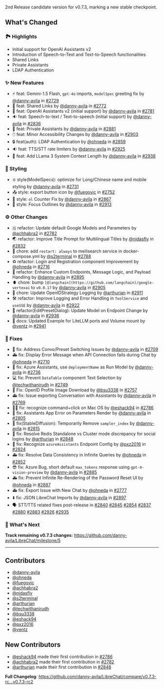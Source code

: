 2nd Release candidate version for v0.7.3, marking a new stable checkpoint.

## What's Changed

### 🏞️ Highlights

- Initial support for OpenAI Assistants v2
- Introduction of Speech-to-Text and Text-to-Speech functionalities
- Shared Links
- Private Assistants
- LDAP Authentication

### ✨ New Features

* ⚡ feat: Gemini-1.5 Flash, `gpt-4o` imports, `modelSpec` greeting fix by [@danny-avila](https://github.com/danny-avila) in [#2729](https://github.com/danny-avila/LibreChat/pull/2729)
* 🚀 feat: Shared Links by [@danny-avila](https://github.com/danny-avila) in [#2772](https://github.com/danny-avila/LibreChat/pull/2772)
* 🤖 feat: OpenAI Assistants v2 (initial support) by [@danny-avila](https://github.com/danny-avila) in [#2781](https://github.com/danny-avila/LibreChat/pull/2781)
* 🔉 feat: Speech-to-text / Text-to-speech (initial support) by [@danny-avila](https://github.com/danny-avila) in [#2836](https://github.com/danny-avila/LibreChat/pull/2836)
* 🤖 feat: Private Assistants by [@danny-avila](https://github.com/danny-avila) in [#2881](https://github.com/danny-avila/LibreChat/pull/2881)
* 🖱️ feat: Minor Accessibility Changes by [@danny-avila](https://github.com/danny-avila) in [#2903](https://github.com/danny-avila/LibreChat/pull/2903)
* 🔒 feat(auth): LDAP Authentication by [@ohneda](https://github.com/ohneda) in [#2859](https://github.com/danny-avila/LibreChat/pull/2859)
* 🔉 feat: TTS/STT rate limiters  by [@danny-avila](https://github.com/danny-avila) in [#2925](https://github.com/danny-avila/LibreChat/pull/2925)
* 🦙 feat: Add LLama 3 System Context Length by [@danny-avila](https://github.com/danny-avila) in [#2938](https://github.com/danny-avila/LibreChat/pull/2938)

### 🎨 Styling

* ❇️ style(ModelSpecs): optimize for Long/Chinese name and mobile styling by [@danny-avila](https://github.com/danny-avila) in [#2731](https://github.com/danny-avila/LibreChat/pull/2731)
* 📤 style: export button icon by [@fuegovic](https://github.com/fuegovic) in [#2752](https://github.com/danny-avila/LibreChat/pull/2752)
* 🔢 style: `ol` Counter Fix by [@danny-avila](https://github.com/danny-avila) in [#2867](https://github.com/danny-avila/LibreChat/pull/2867)
* 🎨 style: Focus Outlines by [@danny-avila](https://github.com/danny-avila) in [#2913](https://github.com/danny-avila/LibreChat/pull/2913)

### ⚙️ Other Changes

* 🇬 refactor: Update default Google Models and Parameters by [@achhabra2](https://github.com/achhabra2) in [#2782](https://github.com/danny-avila/LibreChat/pull/2782)
* 🌏 refactor: Improve Title Prompt for Multilingual Titles by [@nidasfly](https://github.com/nidasfly) in [#2832](https://github.com/danny-avila/LibreChat/pull/2832)
* 🐋 chore: add `restart: always` to meilisearch service in docker-compose.yml by [@s2terminal](https://github.com/s2terminal) in [#2788](https://github.com/danny-avila/LibreChat/pull/2788)
* ♻️ refactor: Login and Registration component Improvement by [@ohneda](https://github.com/ohneda) in [#2716](https://github.com/danny-avila/LibreChat/pull/2716)
* 🚀 refactor: Enhance Custom Endpoints, Message Logic, and Payload Handling by [@danny-avila](https://github.com/danny-avila) in [#2895](https://github.com/danny-avila/LibreChat/pull/2895)
* ⬆️ chore: bump `[@langchain](https://github.com/langchain)/google-vertexai` to `v0.0.17` by [@danny-avila](https://github.com/danny-avila) in [#2905](https://github.com/danny-avila/LibreChat/pull/2905)
* 🔧 chore: Update OpenIDStrategy Logging by [@arthurian](https://github.com/arthurian) in [#2911](https://github.com/danny-avila/LibreChat/pull/2911)
* 🛠️ refactor: Improve Logging and Error Handling in `ToolService` and `useSSE` by [@danny-avila](https://github.com/danny-avila) in [#2922](https://github.com/danny-avila/LibreChat/pull/2922)
* 🔄 refactor(EditPresetDialog): Update Model on Endpoint Change by [@danny-avila](https://github.com/danny-avila) in [#2936](https://github.com/danny-avila/LibreChat/pull/2936)
* 🚅 docs: Updated Example for LiteLLM ports and Volume mount by [@ventz](https://github.com/ventz) in [#2941](https://github.com/danny-avila/LibreChat/pull/2941)

### 🔧 Fixes

* 🔀 fix: Address Convo/Preset Switching Issues by [@danny-avila](https://github.com/danny-avila) in [#2709](https://github.com/danny-avila/LibreChat/pull/2709)
* 🚑 fix: Display Error Message when API Connection fails during Chat by [@ohneda](https://github.com/ohneda) in [#2710](https://github.com/danny-avila/LibreChat/pull/2710)
* 🤖 fix: Azure Assistants, use `deploymentName` as Run Model by [@danny-avila](https://github.com/danny-avila) in [#2736](https://github.com/danny-avila/LibreChat/pull/2736)
* 💻 fix: Prevent `DataTable` component Text Selection by [@techwithanirudh](https://github.com/techwithanirudh) in [#2749](https://github.com/danny-avila/LibreChat/pull/2749)
* 🐞 Fix: OpenID Profile Image Download by [@bsu3338](https://github.com/bsu3338) in [#2757](https://github.com/danny-avila/LibreChat/pull/2757)
* 🚑 fix: Issue exporting Conversation with Assistants by [@danny-avila](https://github.com/danny-avila) in [#2769](https://github.com/danny-avila/LibreChat/pull/2769)
* 👨‍🔧 fix: recognize command+click on Mac OS by [@eshack94](https://github.com/eshack94) in [#2786](https://github.com/danny-avila/LibreChat/pull/2786)
* 🔧 fix: Assistants App Error on Parameters Render by [@danny-avila](https://github.com/danny-avila) in [#2805](https://github.com/danny-avila/LibreChat/pull/2805)
* 🔧 fix(StableDiffusion): Temporarily Remove `sampler_index` by [@danny-avila](https://github.com/danny-avila) in [#2815](https://github.com/danny-avila/LibreChat/pull/2815)
* 🔧 fix: Resolve Redis Standalone vs Cluster mode discrepancy for social logins by [@arthurian](https://github.com/arthurian) in [#2848](https://github.com/danny-avila/LibreChat/pull/2848)
* 🔧 fix: Recognize `azureAssistants` Endpoint Config by [@pxz2016](https://github.com/pxz2016) in [#2824](https://github.com/danny-avila/LibreChat/pull/2824)
* 🚑 fix: Resolve Data Consistency in Infinite Queries by [@ohneda](https://github.com/ohneda) in [#2852](https://github.com/danny-avila/LibreChat/pull/2852)
* 😎 fix: Azure Bug, short default `max_tokens` response using `gpt-4-vision-preview` by [@danny-avila](https://github.com/danny-avila) in [#2885](https://github.com/danny-avila/LibreChat/pull/2885)
* 🚑 fix: Prevent Infinite Re-Rendering of the Password Reset UI by [@ohneda](https://github.com/ohneda) in [#2887](https://github.com/danny-avila/LibreChat/pull/2887)
* 🚑 fix: Export Issue with New Chat by [@ohneda](https://github.com/ohneda) in [#2777](https://github.com/danny-avila/LibreChat/pull/2777)
* ⬇️ fix: JSON LibreChat Imports by [@danny-avila](https://github.com/danny-avila) in [#2897](https://github.com/danny-avila/LibreChat/pull/2897)
* 🗣️ STT/TTS related fixes post-release in [#2840](https://github.com/danny-avila/LibreChat/pull/2840) [#2845](https://github.com/danny-avila/LibreChat/pull/2845) [#2854](https://github.com/danny-avila/LibreChat/pull/2854) [#2837](https://github.com/danny-avila/LibreChat/pull/2837) [#2880](https://github.com/danny-avila/LibreChat/pull/2880) [#2883](https://github.com/danny-avila/LibreChat/pull/2883) [#2926](https://github.com/danny-avila/LibreChat/pull/2926) [#2935](https://github.com/danny-avila/LibreChat/pull/2935)

### 👀 What's Next

**Track remaining v0.7.3 changes:** https://github.com/danny-avila/LibreChat/milestone/5

---

## Contributors
- [@danny-avila](https://github.com/danny-avila)
- [@ohneda](https://github.com/ohneda)
- [@fuegovic](https://github.com/fuegovic)
- [@achhabra2](https://github.com/achhabra2)
- [@nidasfly](https://github.com/nidasfly)
- [@s2terminal](https://github.com/s2terminal)
- [@arthurian](https://github.com/arthurian)
- [@techwithanirudh](https://github.com/techwithanirudh)
- [@bsu3338](https://github.com/bsu3338)
- [@eshack94](https://github.com/eshack94)
- [@pxz2016](https://github.com/pxz2016)
- [@ventz](https://github.com/ventz)

## New Contributors
* [@eshack94](https://github.com/eshack94) made their first contribution in [#2786](https://github.com/danny-avila/LibreChat/pull/2786)
* [@achhabra2](https://github.com/achhabra2) made their first contribution in [#2782](https://github.com/danny-avila/LibreChat/pull/2782)
* [@arthurian](https://github.com/arthurian) made their first contribution in [#2848](https://github.com/danny-avila/LibreChat/pull/2848)

**Full Changelog**: https://github.com/danny-avila/LibreChat/compare/v0.7.3-rc...v0.7.3-rc2
